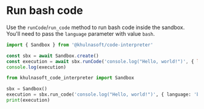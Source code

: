 # Run bash code
Use the `runCode`/`run_code` method to run bash code inside the sandbox.
You'll need to pass the `language` parameter with value `bash`.
<CodeGroup>
```js
import { Sandbox } from '@khulnasoft/code-interpreter'

const sbx = await Sandbox.create()
const execution = await sbx.runCode('console.log("Hello, world!")', { language: 'bash' })
console.log(execution)
```
```python
from khulnasoft_code_interpreter import Sandbox

sbx = Sandbox()
execution = sbx.run_code('console.log("Hello, world!")', { language: 'bash' })
print(execution)
```
</CodeGroup>